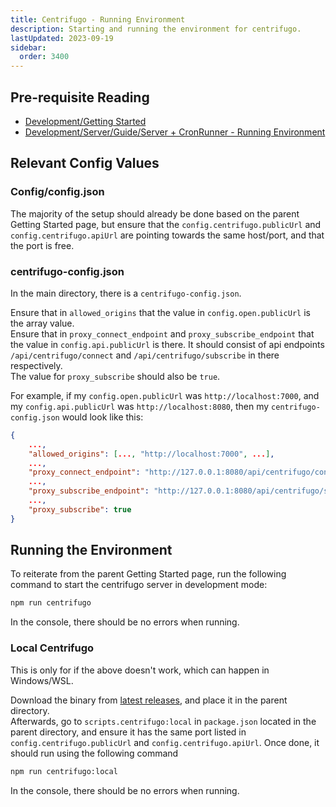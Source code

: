 ```yaml
---
title: Centrifugo - Running Environment
description: Starting and running the environment for centrifugo.
lastUpdated: 2023-09-19
sidebar:
  order: 3400
---
```


## Pre-requisite Reading

*   [Development/Getting Started](../../..)
*   [Development/Server/Guide/Server + CronRunner - Running Environment](/server-running-environment)

## Relevant Config Values

### Config/config.json

The majority of the setup should already be done based on the parent Getting Started page, but ensure that the `config.centrifugo.publicUrl` and `config.centrifugo.apiUrl` are pointing towards the same host/port, and that the port is free.

### centrifugo-config.json

In the main directory, there is a `centrifugo-config.json`.

Ensure that in `allowed_origins` that the value in `config.open.publicUrl` is the array value.\
Ensure that in `proxy_connect_endpoint` and `proxy_subscribe_endpoint` that the value in `config.api.publicUrl` is there. It should consist of api endpoints `/api/centrifugo/connect` and `/api/centrifugo/subscribe` in there respectively.\
The value for `proxy_subscribe` should also be `true`.

For example, if my `config.open.publicUrl` was `http://localhost:7000`, and my `config.api.publicUrl` was `http://localhost:8080`, then my `centrifugo-config.json` would look like this:

```json
{
    ...,
    "allowed_origins": [..., "http://localhost:7000", ...],
    ...,
    "proxy_connect_endpoint": "http://127.0.0.1:8080/api/centrifugo/connect",
    ...,
    "proxy_subscribe_endpoint": "http://127.0.0.1:8080/api/centrifugo/subscribe",
    ...,
    "proxy_subscribe": true
}
```

## Running the Environment

To reiterate from the parent Getting Started page, run the following command to start the centrifugo server in development mode:

```bash
npm run centrifugo
```

In the console, there should be no errors when running.

### Local Centrifugo

This is only for if the above doesn't work, which can happen in Windows/WSL.

Download the binary from [latest releases](https://github.com/centrifugal/centrifugo/releases), and place it in the parent directory.\
Afterwards, go to `scripts.centrifugo:local` in `package.json` located in the parent directory, and ensure it has the same port listed in `config.centrifugo.publicUrl` and `config.centrifugo.apiUrl`.
Once done, it should run using the following command

```bash
npm run centrifugo:local
```

In the console, there should be no errors when running.
